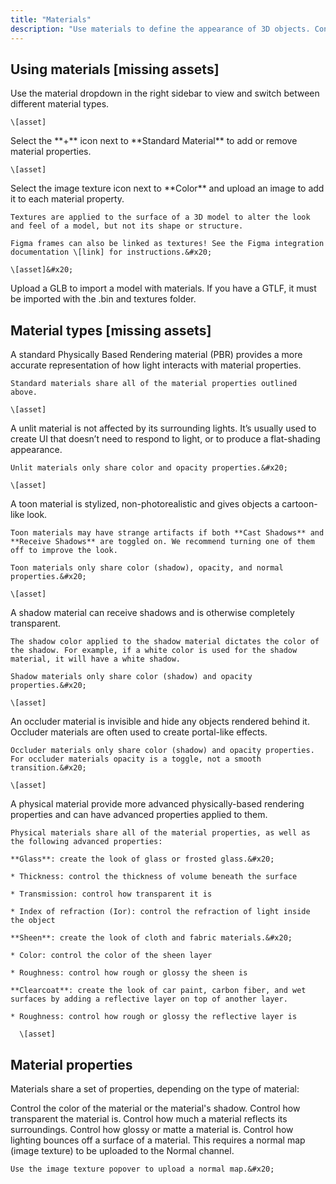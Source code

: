 ```yaml
---
title: "Materials"
description: "Use materials to define the appearance of 3D objects. Control properties like color, roughness, metalness, and opacity to create materials like plastic, metal, glass, and paper."
---
```


## Using materials \[missing assets]

<AccordionGroup>
  <Accordion title="Switching between material types" defaultOpen={false}>
    Use the material dropdown in the right sidebar to view and switch between different material types.&#x20;

    \[asset]
  </Accordion>

  <Accordion title="Adding and modifying material properties" defaultOpen={false}>
    Select the **+** icon next to **Standard Material** to add or remove material properties.

    \[asset]
  </Accordion>

  <Accordion title="Uploading image textures" defaultOpen={false}>
    Select the image texture icon next to **Color** and upload an image to add it to each material property.&#x20;

    Textures are applied to the surface of a 3D model to alter the look and feel of a model, but not its shape or structure.

    Figma frames can also be linked as textures! See the Figma integration documentation \[link] for instructions.&#x20;

    \[asset]&#x20;
  </Accordion>

  <Accordion title="Uploading models with materials" defaultOpen={false}>
    Upload a GLB to import a model with materials. If you have a GTLF, it must be imported with the .bin and textures folder.
  </Accordion>
</AccordionGroup>

## Material types \[missing assets]

<AccordionGroup>
  <Accordion title="Standard material" defaultOpen={false}>
    A standard Physically Based Rendering material (PBR) provides a more accurate representation of how light interacts with material properties.&#x20;

    Standard materials share all of the material properties outlined above.

    \[asset]
  </Accordion>

  <Accordion title="Unlit material" defaultOpen={false}>
    A unlit material is not affected by its surrounding lights. It’s usually used to create UI that doesn’t need to respond to light, or to produce a flat-shading appearance.&#x20;

    Unlit materials only share color and opacity properties.&#x20;

    \[asset]
  </Accordion>

  <Accordion title="Toon material" defaultOpen={false}>
    A toon material is stylized, non-photorealistic and gives objects a cartoon-like look.&#x20;

    Toon materials may have strange artifacts if both **Cast Shadows** and **Receive Shadows** are toggled on. We recommend turning one of them off to improve the look.

    Toon materials only share color (shadow), opacity, and normal properties.&#x20;

    \[asset]
  </Accordion>

  <Accordion title="Shadow material" defaultOpen={false}>
    A shadow material can receive shadows and is otherwise completely transparent.

    The shadow color applied to the shadow material dictates the color of the shadow. For example, if a white color is used for the shadow material, it will have a white shadow.

    Shadow materials only share color (shadow) and opacity properties.&#x20;

    \[asset]
  </Accordion>

  <Accordion title="Occluder material" defaultOpen={false}>
    An occluder material is invisible and hide any objects rendered behind it. Occluder materials are often used to create portal-like effects.&#x20;

    Occluder materials only share color (shadow) and opacity properties. For occluder materials opacity is a toggle, not a smooth transition.&#x20;

    \[asset]
  </Accordion>

  <Accordion title="Physical material" defaultOpen={false}>
    A physical material provide more advanced physically-based rendering properties and can have advanced properties applied to them.&#x20;

    Physical materials share all of the material properties, as well as the following advanced properties:

    **Glass**: create the look of glass or frosted glass.&#x20;

    * Thickness: control the thickness of volume beneath the surface

    * Transmission: control how transparent it is

    * Index of refraction (Ior): control the refraction of light inside the object

    **Sheen**: create the look of cloth and fabric materials.&#x20;

    * Color: control the color of the sheen layer

    * Roughness: control how rough or glossy the sheen is

    **Clearcoat**: create the look of car paint, carbon fiber, and wet surfaces by adding a reflective layer on top of another layer.

    * Roughness: control how rough or glossy the reflective layer is

      \[asset]
  </Accordion>
</AccordionGroup>



## Material properties

Materials share a set of properties, depending on the type of material:

<AccordionGroup>
  <Accordion title="Color" defaultOpen={false}>
    Control the color of the material or the material's shadow.
  </Accordion>

  <Accordion title="Opacity" defaultOpen={false}>
    Control how transparent the material is.
  </Accordion>

  <Accordion title="Metalness" defaultOpen={false}>
    Control how much a material reflects its surroundings.
  </Accordion>

  <Accordion title="Roughness" defaultOpen={false}>
    Control how glossy or matte a material is.
  </Accordion>

  <Accordion title="Normal" defaultOpen={false}>
    Control how lighting bounces off a surface of a material. This requires a normal map (image texture) to be uploaded to the Normal channel.&#x20;

    Use the image texture popover to upload a normal map.&#x20;
  </Accordion>
</AccordionGroup>